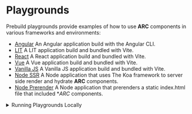# Playgrounds

Prebuild playgrounds provide examples of how to use **ARC** components in various frameworks and environments:

- [Angular](https://github.com/arup-group/arc-components/tree/main/playgrounds/angular) An Angular application build with the Angular CLI.
- [LIT](https://github.com/arup-group/arc-components/tree/main/playgrounds/lit) A LIT application build and bundled with Vite.
- [React](https://github.com/arup-group/arc-components/tree/main/playgrounds/react) A React application build and bundled with Vite.
- [Vue](https://github.com/arup-group/arup-components/tree/main/playgrounds/vue) A Vue application build and bundled with Vite.
- [Vanilla JS](https://github.com/arup-group/arup-components/tree/main/playgrounds/vanilla) A Vanilla JS application build and bundled with Vite.
- [Node SSR](https://github.com/arup-group/arup-components/tree/main/playgrounds/node-ssr) A Node application that uses The Koa framework to server side render and hydrate **ARC** components.
- [Node Prerender](https://github.com/arup-group/arup-components/tree/main/playgrounds/node-prerender) A Node application that prerenders a static index.html file that included \*_ARC_ components.

<details>
<summary>Running Playgrounds Locally</summary>

To run a playground locally, clone the repository and run the following commands:

```sh
nix develop
npm ci
npx nx run <playground-name>:serve
```

</details>
